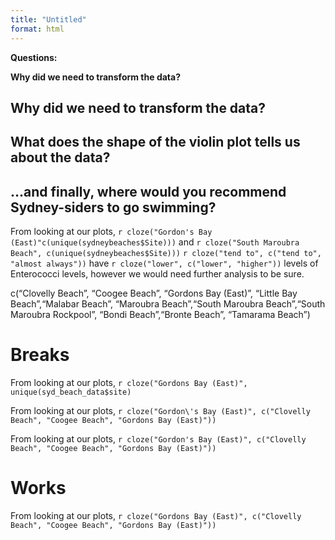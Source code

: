 ```yaml
---
title: "Untitled"
format: html
---
```


**Questions:**

**Why did we need to transform the data?**

## Why did we need to transform the data? {type=essay}

## What does the shape of the violin plot tells us about the data? {type=essay}

## ...and finally, where would you recommend Sydney-siders to go swimming?

From looking at our plots, `r cloze("Gordon's Bay (East)"c(unique(sydneybeaches$Site)))` and `r cloze("South Maroubra Beach", c(unique(sydneybeaches$Site)))` `r cloze("tend to", c("tend to", "almost always"))` have `r cloze("lower", c("lower", "higher"))` levels of Enterococci levels, however we would need further analysis to be sure.


<!-- and `r cloze("South Maroubra Beach", c("Clovelly Beach", "Coogee Beach", "Gordons Bay (East)", "Little Bay Beach","Malabar Beach", Maroubra Beach","South Maroubra Beach","South Maroubra Rockpool", "Bondi Beach","Bronte Beach", "Tamarama Beach")` `r cloze("tend to", c("tend to", "almost always"))` have `r cloze("lower", c("lower", "higher"))` levels of Enterococci levels, however we would need further analysis to be sure. -->

c("Clovelly Beach", "Coogee Beach", "Gordons Bay (East)", "Little Bay Beach","Malabar Beach", "Maroubra Beach","South Maroubra Beach","South Maroubra Rockpool", "Bondi Beach","Bronte Beach", "Tamarama Beach")


# Breaks

<!-- Doesn't like ' and () -->

From looking at our plots, `r cloze("Gordons Bay (East)", unique(syd_beach_data$site)` 

From looking at our plots, `r cloze("Gordon\'s Bay (East)", c("Clovelly Beach", "Coogee Beach", "Gordons Bay (East)"))` 


From looking at our plots, `r cloze("Gordon's Bay (East)", c("Clovelly Beach", "Coogee Beach", "Gordons Bay (East)"))` 

# Works


From looking at our plots, `r cloze("Gordons Bay (East)", c("Clovelly Beach", "Coogee Beach", "Gordons Bay (East)"))` 
